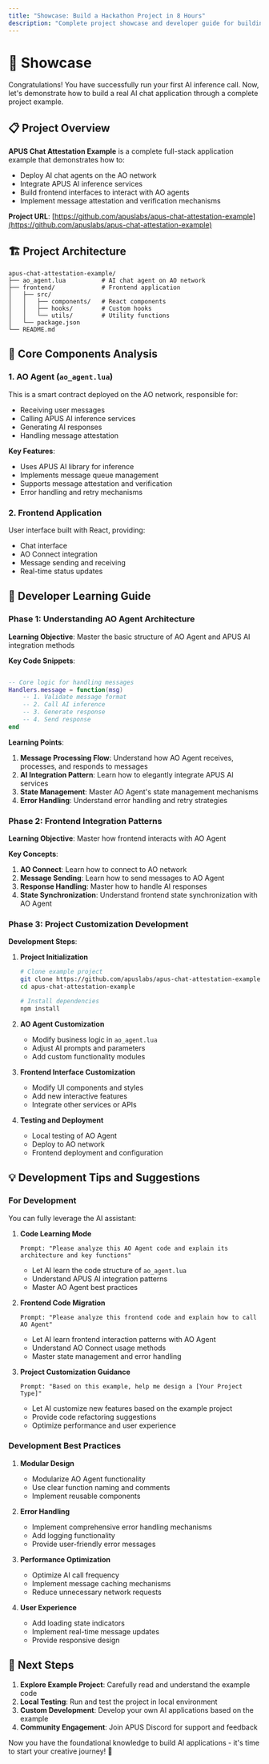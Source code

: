 ```yaml
---
title: "Showcase: Build a Hackathon Project in 8 Hours"
description: "Complete project showcase and developer guide for building AI applications with APUS"
---
```


# 🚀 Showcase

Congratulations! You have successfully run your first AI inference call. Now, let's demonstrate how to build a real AI chat application through a complete project example.

## 📋 Project Overview

**APUS Chat Attestation Example** is a complete full-stack application example that demonstrates how to:
- Deploy AI chat agents on the AO network
- Integrate APUS AI inference services
- Build frontend interfaces to interact with AO agents
- Implement message attestation and verification mechanisms

**Project URL**: [https://github.com/apuslabs/apus-chat-attestation-example](https://github.com/apuslabs/apus-chat-attestation-example)

## 🏗️ Project Architecture

```
apus-chat-attestation-example/
├── ao_agent.lua          # AI chat agent on AO network
├── frontend/             # Frontend application
│   ├── src/
│   │   ├── components/   # React components
│   │   ├── hooks/        # Custom hooks
│   │   └── utils/        # Utility functions
│   └── package.json
└── README.md
```

## 🔧 Core Components Analysis

### 1. AO Agent (`ao_agent.lua`)
This is a smart contract deployed on the AO network, responsible for:
- Receiving user messages
- Calling APUS AI inference services
- Generating AI responses
- Handling message attestation

**Key Features**:
- Uses APUS AI library for inference
- Implements message queue management
- Supports message attestation and verification
- Error handling and retry mechanisms

### 2. Frontend Application
User interface built with React, providing:
- Chat interface
- AO Connect integration
- Message sending and receiving
- Real-time status updates

## 🎯 Developer Learning Guide

### Phase 1: Understanding AO Agent Architecture

**Learning Objective**: Master the basic structure of AO Agent and APUS AI integration methods

**Key Code Snippets**:
```lua

-- Core logic for handling messages
Handlers.message = function(msg)
    -- 1. Validate message format
    -- 2. Call AI inference
    -- 3. Generate response
    -- 4. Send response
end
```

**Learning Points**:
1. **Message Processing Flow**: Understand how AO Agent receives, processes, and responds to messages
2. **AI Integration Pattern**: Learn how to elegantly integrate APUS AI services
3. **State Management**: Master AO Agent's state management mechanisms
4. **Error Handling**: Understand error handling and retry strategies

### Phase 2: Frontend Integration Patterns

**Learning Objective**: Master how frontend interacts with AO Agent

**Key Concepts**:
1. **AO Connect**: Learn how to connect to AO network
2. **Message Sending**: Learn how to send messages to AO Agent
3. **Response Handling**: Master how to handle AI responses
4. **State Synchronization**: Understand frontend state synchronization with AO Agent

### Phase 3: Project Customization Development

**Development Steps**:

1. **Project Initialization**
   ```bash
   # Clone example project
   git clone https://github.com/apuslabs/apus-chat-attestation-example
   cd apus-chat-attestation-example
   
   # Install dependencies
   npm install
   ```

2. **AO Agent Customization**
   - Modify business logic in `ao_agent.lua`
   - Adjust AI prompts and parameters
   - Add custom functionality modules

3. **Frontend Interface Customization**
   - Modify UI components and styles
   - Add new interactive features
   - Integrate other services or APIs

4. **Testing and Deployment**
   - Local testing of AO Agent
   - Deploy to AO network
   - Frontend deployment and configuration

## 💡 Development Tips and Suggestions

### For Development

You can fully leverage the AI assistant:

1. **Code Learning Mode**
   ```
   Prompt: "Please analyze this AO Agent code and explain its architecture and key functions"
   ```
   - Let AI learn the code structure of `ao_agent.lua`
   - Understand APUS AI integration patterns
   - Master AO Agent best practices

2. **Frontend Code Migration**
   ```
   Prompt: "Please analyze this frontend code and explain how to call AO Agent"
   ```
   - Let AI learn frontend interaction patterns with AO Agent
   - Understand AO Connect usage methods
   - Master state management and error handling

3. **Project Customization Guidance**
   ```
   Prompt: "Based on this example, help me design a [Your Project Type]"
   ```
   - Let AI customize new features based on the example project
   - Provide code refactoring suggestions
   - Optimize performance and user experience

### Development Best Practices

1. **Modular Design**
   - Modularize AO Agent functionality
   - Use clear function naming and comments
   - Implement reusable components

2. **Error Handling**
   - Implement comprehensive error handling mechanisms
   - Add logging functionality
   - Provide user-friendly error messages

3. **Performance Optimization**
   - Optimize AI call frequency
   - Implement message caching mechanisms
   - Reduce unnecessary network requests

4. **User Experience**
   - Add loading state indicators
   - Implement real-time message updates
   - Provide responsive design

## 🎉 Next Steps

1. **Explore Example Project**: Carefully read and understand the example code
2. **Local Testing**: Run and test the project in local environment
3. **Custom Development**: Develop your own AI applications based on the example
4. **Community Engagement**: Join APUS Discord for support and feedback

Now you have the foundational knowledge to build AI applications - it's time to start your creative journey! 🚀 